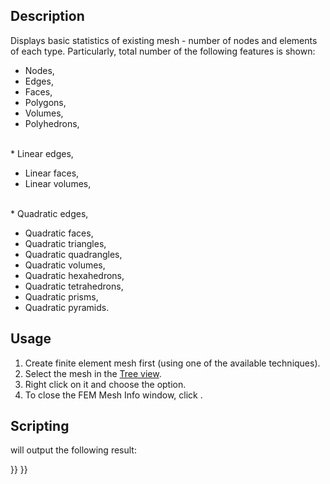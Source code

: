 <languages/>
<translate>

<!--T:4-->
{{Docnav
|[[FEM_MeshClear|Clear FEM mesh]]
|[[FEM_Preferences|Preferences]]
|[[FEM_Workbench|FEM]]
|IconL=FEM_MeshClear.svg
|IconR=
|IconC=Workbench_FEM.svg
}}

<!--T:1-->
{{GuiCommand
|Name=FEM MeshDisplayInfo
|MenuLocation=Context menu on mesh object → Display FEM mesh info
|Workbenches=[[FEM_Workbench|FEM]]
|SeeAlso=[[FEM_tutorial|FEM tutorial]]
}}

==Description== <!--T:8-->

<!--T:2-->
Displays basic statistics of existing mesh - number of nodes and elements of each type. Particularly, total number of the following features is shown:
* Nodes,
* Edges,
* Faces,
* Polygons,
* Volumes,
* Polyhedrons,
<br>
* Linear edges,
* Linear faces,
* Linear volumes,
<br>
* Quadratic edges,
* Quadratic faces,
* Quadratic triangles,
* Quadratic quadrangles,
* Quadratic volumes,
* Quadratic hexahedrons,
* Quadratic tetrahedrons,
* Quadratic prisms,
* Quadratic pyramids.

==Usage== <!--T:9-->

<!--T:10-->
# Create finite element mesh first (using one of the available techniques).
# Select the mesh in the [[Tree_view|Tree view]].
# Right click on it and choose the {{Button|[[Image:FEM MeshDisplayInfo.svg|16px]] [[FEM_MeshDisplayInfo|Display FEM mesh info]]}} option.
# To close the FEM Mesh Info window, click {{Button|OK}}.

==Scripting== <!--T:11-->

</translate>
{{code|code=
# setup some model with a fem mesh to print information from
from femexamples.ccx_cantilever_faceload import setup
setup()
# print the fem mesh information
print(App.ActiveDocument.Mesh.FemMesh)
}}
<translate>

<!--T:13-->
will output the following result:

</translate>
{{code|code=
>>> print(App.ActiveDocument.Mesh.FemMesh)
========================== Dump contents of mesh ==========================


1) Total number of nodes:      	228
2) Total number of edges:      	0
3) Total number of faces:      	0
4) Total number of polygons:   	0
5) Total number of volumes:    	79
6) Total number of polyhedrons:	0

7) Total number of linear edges:	0
8) Total number of linear faces:	0
9) Total number of linear volumes:	0

10) Total number of quadratic edges:	0
11) Total number of quadratic faces:	0
12) Total number of quadratic volumes:	79
12.1) Number of quadratic hexahedrons: 	0
12.2) Number of quadratic tetrahedrons:	79
12.3) Number of quadratic prisms:      	0
12.4) Number of quadratic pyramids:    	0

===========================================================================
}}
<translate>


<!--T:5-->
{{Docnav
|[[FEM_MeshClear|Clear FEM mesh]]
|[[FEM_Preferences|Preferences]]
|[[FEM_Workbench|FEM]]
|IconL=FEM_MeshClear.svg
|IconR=
|IconC=Workbench_FEM.svg
}}

</translate>
{{FEM Tools navi{{#translation:}}}}
{{Userdocnavi{{#translation:}}}}